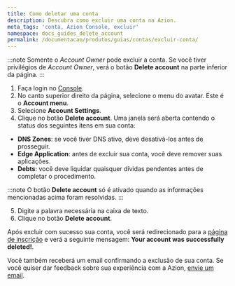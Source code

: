 ```yaml
---
title: Como deletar uma conta
description: Descubra como excluir uma conta na Azion.
meta_tags: 'conta, Azion Console, excluir'
namespace: docs_guides_delete_account
permalink: /documentacao/produtos/guias/contas/excluir-conta/
---
```


:::note
Somente o *Account Owner* pode excluir a conta. Se você tiver privilégios de *Account Owner*, verá o botão **Delete account** na parte inferior da página.
:::

1. Faça login no [Console](https://console.azion.com/).
2. No canto superior direito da página, selecione o menu do avatar. Este é o **Account menu**.
3. Selecione **Account Settings**.
4. Clique no botão **Delete account**. Uma janela será aberta contendo o status dos seguintes itens em sua conta:

- **DNS Zones**: se você tiver DNS ativo, deve desativá-los antes de prosseguir.
- **Edge Application**: antes de excluir sua conta, você deve remover suas aplicações.
- **Debts**: você deve liquidar quaisquer dívidas pendentes antes de completar o procedimento.

:::note
O botão **Delete account** só é ativado quando as informações mencionadas acima foram resolvidas.
:::

5. Digite a palavra necessária na caixa de texto.
6. Clique no botão **Delete account**.

Após excluir com sucesso sua conta, você será redirecionado para a [página de inscrição](https://console.azion.com/signup/) e verá a seguinte mensagem: **Your account was successfully deleted!**.

Você também receberá um email confirmando a exclusão de sua conta. Se você quiser dar feedback sobre sua experiência com a Azion, [envie um email](mailto:feedback@azion.com).
